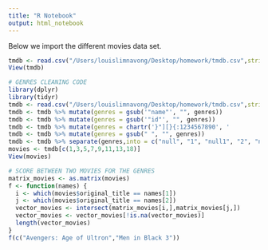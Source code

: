 ```yaml
---
title: "R Notebook"
output: html_notebook
---
```


Below we import the different movies data set. 

```r
tmdb <- read.csv("/Users/louislimnavong/Desktop/homework/tmdb.csv",stringsAsFactors = FALSE) # import strings as characters 
View(tmdb)
```

```r
# GENRES CLEANING CODE 
library(dplyr)
library(tidyr)
tmdb <- read.csv("/Users/louislimnavong/Desktop/homework/tmdb.csv",stringsAsFactors = FALSE)
tmdb <- tmdb %>% mutate(genres = gsub('"name"', "", genres))
tmdb <- tmdb %>% mutate(genres = gsub('"id"', "", genres))
tmdb <- tmdb %>% mutate(genres = chartr('}"][}{:1234567890', '                 ', genres))
tmdb <- tmdb %>% mutate(genres = gsub(" ", "", genres))
tmdb <- tmdb %>% separate(genres,into = c("null", "1", "null1", "2", "null2", "3", "null3","4","null4", "5", "null5", "6"),sep = ',' ,remove = TRUE)
movies <- tmdb[c(1,3,5,7,9,11,13,18)]
View(movies)
```

```r
# SCORE BETWEEN TWO MOVIES FOR THE GENRES
matrix_movies <- as.matrix(movies)
f <- function(names) {
  i <- which(movies$original_title == names[1])
  j <- which(movies$original_title == names[2])
  vector_movies <- intersect(matrix_movies[i,],matrix_movies[j,])
  vector_movies <- vector_movies[!is.na(vector_movies)]
  length(vector_movies)
}
f(c("Avengers: Age of Ultron","Men in Black 3"))
```
```r

```

